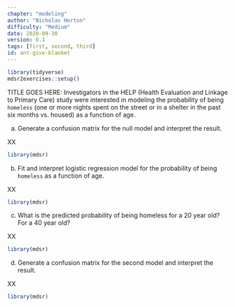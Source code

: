 ```yaml
---
chapter: "modeling"
author: "Nicholas Horton"
difficulty: "Medium"
date: 2020-09-30 
version: 0.1
tags: [first, second, third]
id: ant-give-blanket
---
```


```r
library(tidyverse)
mdsr2exercises::setup()
```

TITLE GOES HERE: Investigators in the HELP (Health Evaluation and Linkage to Primary Care) study were interested in modeling the probability of being `homeless` (one or more nights spent on the street or in a shelter in the past six months vs. housed) as a function of age.

a. Generate a confusion matrix for the null model and interpret the result.

 <!--begin-answer-->

XX
```r
library(mdsr)
```

 <!--end-answer-->
  
b. Fit and interpret logistic regression model for the probability of being `homeless` as a function of age. 

 <!--begin-answer-->

XX
```r
library(mdsr)
```

 <!--end-answer-->
  
  
c. What is the predicted probability of being homeless for a 20 year old?  For a 40 year old?

 <!--begin-answer-->

XX
```r
library(mdsr)
```

 <!--end-answer-->
 
 d. Generate a confusion matrix for the second model and interpret the result.


 <!--begin-answer-->

XX
```r
library(mdsr)
```

 <!--end-answer-->
  
  
